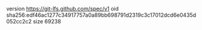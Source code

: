 version https://git-lfs.github.com/spec/v1
oid sha256:edf46ac1277c34917757a0a89bb698791d2319c3c17012dcd6e0435d052cc2c2
size 69238
